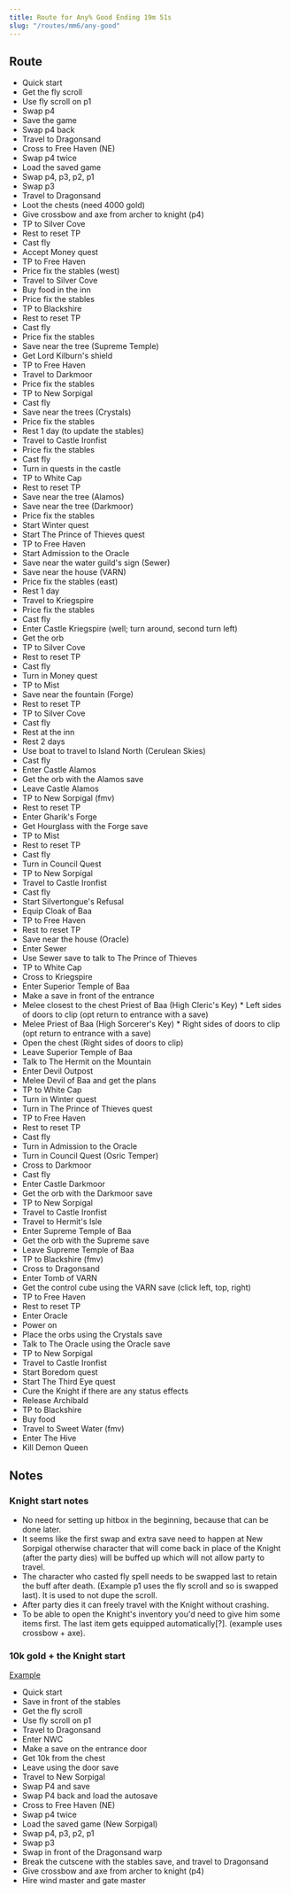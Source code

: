 ```yaml
---
title: Route for Any% Good Ending 19m 51s
slug: "/routes/mm6/any-good"
---
```


## Route

- Quick start
- Get the fly scroll
- Use fly scroll on p1
- Swap p4
- Save the game
- Swap p4 back
- Travel to Dragonsand
- Cross to Free Haven (NE)
- Swap p4 twice
- Load the saved game
- Swap p4, p3, p2, p1
- Swap p3
- Travel to Dragonsand
- Loot the chests (need 4000 gold)
- Give crossbow and axe from archer to knight (p4)
- TP to Silver Cove
- Rest to reset TP
- Cast fly
- Accept Money quest
- TP to Free Haven
- Price fix the stables (west)
- Travel to Silver Cove
- Buy food in the inn
- Price fix the stables
- TP to Blackshire
- Rest to reset TP
- Cast fly
- Price fix the stables
- Save near the tree (Supreme Temple)
- Get Lord Kilburn's shield
- TP to Free Haven
- Travel to Darkmoor
- Price fix the stables
- TP to New Sorpigal
- Cast fly
- Save near the trees (Crystals)
- Price fix the stables
- Rest 1 day (to update the stables)
- Travel to Castle Ironfist
- Price fix the stables
- Cast fly
- Turn in quests in the castle
- TP to White Cap
- Rest to reset TP
- Save near the tree (Alamos)
- Save near the tree (Darkmoor)
- Price fix the stables
- Start Winter quest
- Start The Prince of Thieves quest
- TP to Free Haven
- Start Admission to the Oracle
- Save near the water guild's sign (Sewer)
- Save near the house (VARN)
- Price fix the stables (east)
- Rest 1 day
- Travel to Kriegspire
- Price fix the stables
- Cast fly
- Enter Castle Kriegspire (well; turn around, second turn left)
- Get the orb
- TP to Silver Cove
- Rest to reset TP
- Cast fly
- Turn in Money quest
- TP to Mist
- Save near the fountain (Forge)
- Rest to reset TP
- TP to Silver Cove
- Cast fly
- Rest at the inn
- Rest 2 days
- Use boat to travel to Island North (Cerulean Skies)
- Cast fly
- Enter Castle Alamos
- Get the orb with the Alamos save
- Leave Castle Alamos
- TP to New Sorpigal (fmv)
- Rest to reset TP
- Enter Gharik's Forge
- Get Hourglass with the Forge save
- TP to Mist
- Rest to reset TP
- Cast fly
- Turn in Council Quest
- TP to New Sorpigal
- Travel to Castle Ironfist
- Cast fly
- Start Silvertongue's Refusal
- Equip Cloak of Baa
- TP to Free Haven
- Rest to reset TP
- Save near the house (Oracle)
- Enter Sewer
- Use Sewer save to talk to The Prince of Thieves
- TP to White Cap
- Cross to Kriegspire
- Enter Superior Temple of Baa
- Make a save in front of the entrance
- Melee closest to the chest Priest of Baa (High Cleric's Key) * Left sides of doors to clip (opt return to entrance with a save)
- Melee Priest of Baa (High Sorcerer's Key) * Right sides of doors to clip (opt return to entrance with a save)
- Open the chest (Right sides of doors to clip)
- Leave Superior Temple of Baa
- Talk to The Hermit on the Mountain
- Enter Devil Outpost
- Melee Devil of Baa and get the plans
- TP to White Cap
- Turn in Winter quest
- Turn in The Prince of Thieves quest
- TP to Free Haven
- Rest to reset TP
- Cast fly
- Turn in Admission to the Oracle
- Turn in Council Quest (Osric Temper)
- Cross to Darkmoor
- Cast fly
- Enter Castle Darkmoor
- Get the orb with the Darkmoor save
- TP to New Sorpigal
- Travel to Castle Ironfist
- Travel to Hermit's Isle
- Enter Supreme Temple of Baa
- Get the orb with the Supreme save
- Leave Supreme Temple of Baa
- TP to Blackshire (fmv)
- Cross to Dragonsand
- Enter Tomb of VARN
- Get the control cube using the VARN save (click left, top, right)
- TP to Free Haven
- Rest to reset TP
- Enter Oracle
- Power on
- Place the orbs using the Crystals save
- Talk to The Oracle using the Oracle save
- TP to New Sorpigal
- Travel to Castle Ironfist
- Start Boredom quest
- Start The Third Eye quest
- Cure the Knight if there are any status effects
- Release Archibald
- TP to Blackshire
- Buy food
- Travel to Sweet Water (fmv)
- Enter The Hive
- Kill Demon Queen

## Notes

### Knight start notes
- No need for setting up hitbox in the beginning, because that can be done later.
- It seems like the first swap and extra save need to happen at New Sorpigal otherwise character that will come back in place of the Knight (after the party dies) will be buffed up which will not allow party to travel.
- The character who casted fly spell needs to be swapped last to retain the buff after death. (Example p1 uses the fly scroll and so is swapped last). It is used to not dupe the scroll.
- After party dies it can freely travel with the Knight without crashing.
- To be able to open the Knight's inventory you'd need to give him some items first. The last item gets equipped automatically[?]. (example uses crossbow + axe).

### 10k gold + the Knight start

[Example](https://www.youtube.com/watch?v=0d7qWQPQpUI)

- Quick start
- Save in front of the stables
- Get the fly scroll
- Use fly scroll on p1
- Travel to Dragonsand
- Enter NWC
- Make a save on the entrance door
- Get 10k from the chest
- Leave using the door save
- Travel to New Sorpigal
- Swap P4 and save
- Swap P4 back and load the autosave
- Cross to Free Haven (NE)
- Swap p4 twice
- Load the saved game (New Sorpigal)
- Swap p4, p3, p2, p1
- Swap p3
- Swap in front of the Dragonsand warp
- Break the cutscene with the stables save, and travel to Dragonsand
- Give crossbow and axe from archer to knight (p4)
- Hire wind master and gate master